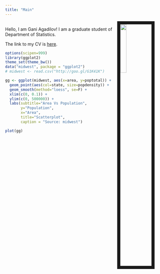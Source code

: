 ```yaml
---
title: "Main"
---
```

<img src= "logo.png" style="width:20%; border:10px solid; margin-right: 20px" align="right">     
Hello, I am Gani Agadilov! I am a graduate student of Department of Statistics.

The link to my CV is [here]().

```r
options(scipen=999)  
library(ggplot2)
theme_set(theme_bw())
data("midwest", package = "ggplot2")
# midwest <- read.csv("http://goo.gl/G1K41K")  

gg <- ggplot(midwest, aes(x=area, y=poptotal)) + 
  geom_point(aes(col=state, size=popdensity)) + 
  geom_smooth(method="loess", se=F) + 
  xlim(c(0, 0.1)) + 
  ylim(c(0, 500000)) + 
  labs(subtitle="Area Vs Population", 
       y="Population", 
       x="Area", 
       title="Scatterplot", 
       caption = "Source: midwest")

plot(gg)

```